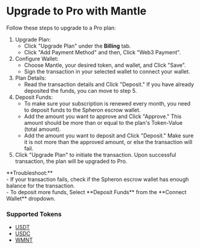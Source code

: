 
# Upgrade to Pro with Mantle

Follow these steps to upgrade to a Pro plan:

1. Upgrade Plan:
   - Click "Upgrade Plan" under the **Billing** tab.
   - Click "Add Payment Method" and then, Click "Web3 Payment".
2. Configure Wallet:
   - Choose Mantle, your desired token, and wallet, and Click "Save".
   - Sign the transaction in your selected wallet to connect your wallet.
3. Plan Details:
   - Read the transaction details and Click "Deposit." If you have already deposited the funds, you can move to step 5.
4. Deposit Funds:
   - To make sure your subscription is renewed every month, you need to deposit funds to the Spheron escrow wallet.
   - Add the amount you want to approve and Click "Approve." This amount should be more than or equal to the plan's Token-Value (total amount).
   - Add the amount you want to deposit and Click "Deposit." Make sure it is not more than the approved amount, or else the transaction will fail.
5. Click "Upgrade Plan" to initiate the transaction. Upon successful transaction, the plan will be upgraded to Pro.

<Callout>
  **Troubleshoot:**
  <br />- If your transaction fails, check if the Spheron escrow wallet has enough
  balance for the transaction.
  <br />- To deposit more funds, Select **Deposit Funds** from the **Connect
  Wallet** dropdown.
</Callout>

### Supported Tokens

- [USDT](https://explorer.mantle.xyz/token/0x201EBa5CC46D216Ce6DC03F6a759e8E766e956aE/token-transfers)
- [USDC](https://explorer.mantle.xyz/token/0x09Bc4E0D864854c6aFB6eB9A9cdF58aC190D0dF9/token-transfers)
- [WMNT](https://explorer.mantle.xyz/token/0x78c1b0C915c4FAA5FffA6CAbf0219DA63d7f4cb8/token-transfers)

<Navigation name="Upgrade to Pro with Mantle" />
